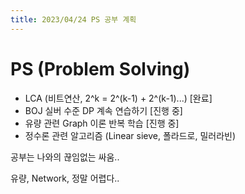 ```yaml
---
title: 2023/04/24 PS 공부 계획
---
```


# PS (Problem Solving)

- LCA (비트연산, 2^k = 2^(k-1) + 2^(k-1)...) [완료]
- BOJ 실버 수준 DP 계속 연습하기 [진행 중]
- 유량 관련 Graph 이론 반복 학습 [진행 중]
- 정수론 관련 알고리즘 (Linear sieve, 폴라드로, 밀러라빈)

공부는 나와의 끊임없는 싸움..

유량, Network, 정말 어렵다..


<Comment />

